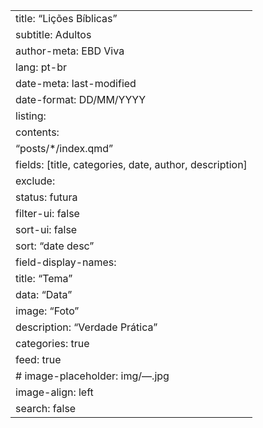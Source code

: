 ---
title: "Lições Bíblicas"
subtitle: Adultos
author-meta: EBD Viva
lang: pt-br
date-meta: last-modified
date-format: DD/MM/YYYY
listing:
    contents: 
        "posts/*/index.qmd"
    fields: [title, categories, date, author, description]
    exclude:
        status: futura
    filter-ui: false
    sort-ui: false
    sort: "date desc"
    field-display-names:
        title: "Tema"
        data: "Data"
        image: "Foto"
        description: "Verdade Prática"
    categories: true
    feed: true
    # image-placeholder: img/---.jpg
    image-align: left
search: false
---